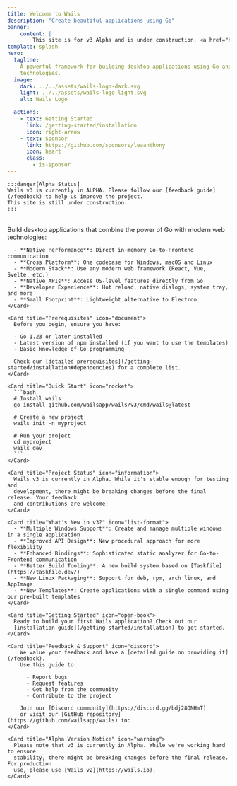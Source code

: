 ```yaml
---
title: Welcome to Wails
description: "Create beautiful applications using Go"
banner:
    content: |
        This site is for v3 Alpha and is under construction. <a href="https://wails.io">v2 is the stable release.</a>
template: splash
hero:
  tagline:
    A powerful framework for building desktop applications using Go and modern web
    technologies.
  image:
    dark: ../../assets/wails-logo-dark.svg
    light: ../../assets/wails-logo-light.svg
    alt: Wails Logo

  actions:
    - text: Getting Started
      link: /getting-started/installation
      icon: right-arrow
    - text: Sponsor
      link: https://github.com/sponsors/leaanthony
      icon: heart
      class:
        - is-sponsor
---
```



    :::danger[Alpha Status]
    Wails v3 is currently in ALPHA. Please follow our [feedback guide](/feedback) to help us improve the project.
    This site is still under construction.
    :::

<br/>

<CardAnimation />

<div class="animate-cards">
  <CardGrid>
    <Card title="What is Wails?" icon="star">
      Build desktop applications that combine the power of Go with modern web technologies:

      - **Native Performance**: Direct in-memory Go-to-Frontend communication
      - **Cross Platform**: One codebase for Windows, macOS and Linux
      - **Modern Stack**: Use any modern web framework (React, Vue, Svelte, etc.)
      - **Native APIs**: Access OS-level features directly from Go
      - **Developer Experience**: Hot reload, native dialogs, system tray, and more
      - **Small Footprint**: Lightweight alternative to Electron
    </Card>

    <Card title="Prerequisites" icon="document">
      Before you begin, ensure you have:

      - Go 1.23 or later installed
      - Latest version of npm installed (if you want to use the templates)
      - Basic knowledge of Go programming

      Check our [detailed prerequisites](/getting-started/installation#dependencies) for a complete list.
    </Card>

    <Card title="Quick Start" icon="rocket">
      ```bash
      # Install wails
      go install github.com/wailsapp/wails/v3/cmd/wails@latest

      # Create a new project
      wails init -n myproject

      # Run your project
      cd myproject
      wails dev
      ```
    </Card>

    <Card title="Project Status" icon="information">
      Wails v3 is currently in Alpha. While it's stable enough for testing and
      development, there might be breaking changes before the final release. Your feedback
      and contributions are welcome!
    </Card>

    <Card title="What's New in v3?" icon="list-format">
      - **Multiple Windows Support**: Create and manage multiple windows in a single application
      - **Improved API Design**: New procedural approach for more flexibility
      - **Enhanced Bindings**: Sophisticated static analyzer for Go-to-Frontend communication
      - **Better Build Tooling**: A new build system based on [Taskfile](https://taskfile.dev/)
      - **New Linux Packaging**: Support for deb, rpm, arch linux, and AppImage
      - **New Templates**: Create applications with a single command using our pre-built templates
    </Card>

    <Card title="Getting Started" icon="open-book">
      Ready to build your first Wails application? Check out our
      [installation guide](/getting-started/installation) to get started.
    </Card>

    <Card title="Feedback & Support" icon="discord">
        We value your feedback and have a [detailed guide on providing it](/feedback).
        Use this guide to:

          - Report bugs
          - Request features
          - Get help from the community
          - Contribute to the project

        Join our [Discord community](https://discord.gg/bdj28QNHmT)
        or visit our [GitHub repository](https://github.com/wailsapp/wails) to:
    </Card>

    <Card title="Alpha Version Notice" icon="warning">
      Please note that v3 is currently in Alpha. While we're working hard to ensure
      stability, there might be breaking changes before the final release. For production
      use, please use [Wails v2](https://wails.io).
    </Card>
  </CardGrid>
</div>
